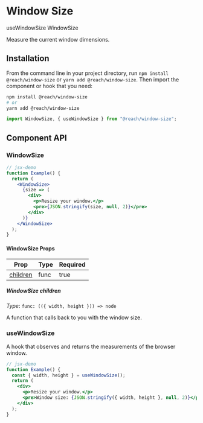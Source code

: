 
<SEO
  title="Window Size"
  description="Measure the current window dimensions in React"
/>

# Window Size

<TOC>
  <TOCList>
    <TOCLink href="#usewindowsize">useWindowSize</TOCLink>
    <TOCLink href="#windowsize">WindowSize</TOCLink>
  </TOCList>
</TOC>

Measure the current window dimensions.

## Installation

From the command line in your project directory, run `npm install @reach/window-size` or `yarn add @reach/window-size`. Then import the component or hook that you need:

```bash
npm install @reach/window-size
# or
yarn add @reach/window-size
```

```js
import WindowSize, { useWindowSize } from "@reach/window-size";
```

## Component API

### WindowSize

```jsx
// jsx-demo
function Example() {
  return (
    <WindowSize>
      {size => (
        <div>
          <p>Resize your window.</p>
          <pre>{JSON.stringify(size, null, 2)}</pre>
        </div>
      )}
    </WindowSize>
  );
}
```

#### WindowSize Props

| Prop                  | Type | Required |
| --------------------- | ---- | -------- |
| [children](#children) | func | true     |

##### WindowSize children

_Type_: `func: (({ width, height })) => node`

A function that calls back to you with the window size.

### useWindowSize

A hook that observes and returns the measurements of the browser window.

```jsx
// jsx-demo
function Example() {
  const { width, height } = useWindowSize();
  return (
    <div>
      <p>Resize your window.</p>
      <pre>Window size: {JSON.stringify({ width, height }, null, 2)}</pre>
    </div>
  );
}
```
